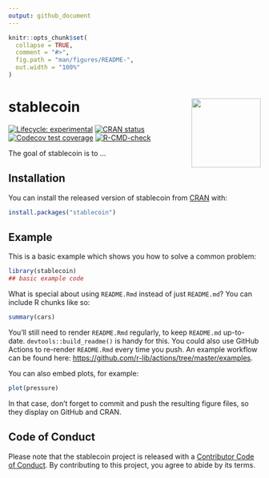 ```yaml
---
output: github_document
---
```


<!-- README.md is generated from README.Rmd. Please edit that file -->

```r
knitr::opts_chunk$set(
  collapse = TRUE,
  comment = "#>",
  fig.path = "man/figures/README-",
  out.width = "100%"
)
```

# stablecoin <img src='man/figures/logo.png' align="right" height="138" />

<!-- badges: start -->
[![Lifecycle: experimental](https://img.shields.io/badge/lifecycle-experimental-orange.svg)](https://lifecycle.r-lib.org/articles/stages.html#experimental)
[![CRAN status](https://www.r-pkg.org/badges/version/stablecoin)](https://CRAN.R-project.org/package=stablecoin)
[![Codecov test coverage](https://codecov.io/gh/galen211/stablecoin/branch/master/graph/badge.svg)](https://codecov.io/gh/galen211/stablecoin?branch=master)
[![R-CMD-check](https://github.com/galen211/stablecoin/workflows/R-CMD-check/badge.svg)](https://github.com/galen211/stablecoin/actions)
<!-- badges: end -->

The goal of stablecoin is to ...

## Installation

You can install the released version of stablecoin from [CRAN](https://CRAN.R-project.org) with:

``` r
install.packages("stablecoin")
```

## Example

This is a basic example which shows you how to solve a common problem:

```r
library(stablecoin)
## basic example code
```

What is special about using `README.Rmd` instead of just `README.md`? You can include R chunks like so:

```r
summary(cars)
```

You'll still need to render `README.Rmd` regularly, to keep `README.md` up-to-date. `devtools::build_readme()` is handy for this. You could also use GitHub Actions to re-render `README.Rmd` every time you push. An example workflow can be found here: <https://github.com/r-lib/actions/tree/master/examples>.

You can also embed plots, for example:

```r
plot(pressure)
```

In that case, don't forget to commit and push the resulting figure files, so they display on GitHub and CRAN.


## Code of Conduct
Please note that the stablecoin project is released with a [Contributor Code of Conduct](https://contributor-covenant.org/version/2/0/CODE_OF_CONDUCT.html). By contributing to this project, you agree to abide by its terms.
